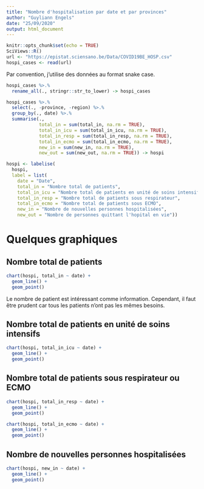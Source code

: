 ```yaml
---
title: "Nombre d'hospitalisation par date et par provinces"
author: "Guyliann Engels"
date: "25/09/2020"
output: html_document
---
```


```r
knitr::opts_chunk$set(echo = TRUE)
SciViews::R()
url <- "https://epistat.sciensano.be/Data/COVID19BE_HOSP.csv"
hospi_cases <- read(url)
```

Par convention, j'utilise des données au format snake case.

```r
hospi_cases %>.%
  rename_all(., stringr::str_to_lower) -> hospi_cases
```


```r
hospi_cases %>.%
  select(., -province, -region) %>.%
  group_by(., date) %>.%
  summarise(., 
            total_in = sum(total_in, na.rm = TRUE),
            total_in_icu = sum(total_in_icu, na.rm = TRUE),
            total_in_resp = sum(total_in_resp, na.rm = TRUE),
            total_in_ecmo = sum(total_in_ecmo, na.rm = TRUE),
            new_in = sum(new_in, na.rm = TRUE),
            new_out = sum(new_out, na.rm = TRUE)) -> hospi

hospi <- labelise(
  hospi,
  label = list(
    date = "Date",
    total_in = "Nombre total de patients",
    total_in_icu = "Nombre total de patients en unité de soins intensifs",
    total_in_resp = "Nombre total de patients sous respirateur",
    total_in_ecmo = "Nombre total de patients sous ECMO",
    new_in = "Nombre de nouvelles personnes hospitalisées",
    new_out = "Nombre de personnes quittant l'hopital en vie"))
```


# Quelques graphiques

## Nombre total de patients

```r
chart(hospi, total_in ~ date) +
  geom_line() +
  geom_point()
```

Le nombre de patient est intéressant comme information. Cependant, il faut être prudent car tous les patients n'ont pas les mêmes besoins. 

## Nombre total de patients en unité de soins intensifs

```r
chart(hospi, total_in_icu ~ date) +
  geom_line() +
  geom_point()
```


## Nombre total de patients sous respirateur ou ECMO

```r
chart(hospi, total_in_resp ~ date) +
  geom_line() +
  geom_point()

chart(hospi, total_in_ecmo ~ date) +
  geom_line() +
  geom_point()

```

## Nombre de nouvelles personnes hospitalisées

```r
chart(hospi, new_in ~ date) +
  geom_line() +
  geom_point()
```
